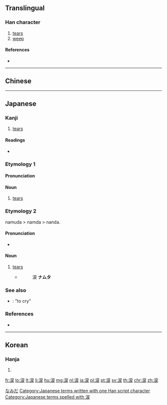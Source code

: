 {{character info/new}}
{{also|淚}}
==Translingual==
{{Han simplified forms|淚|涙|泪}}

===Han character===
{{Han char|rn=85|rad=水|as=08|sn=11|four=|canj=EISK,EMSK|ids=⿰氵戻}}

# [[tears]]
# [[weep]]

====References====
* {{Han ref|kx=0627.311|dkj=17573|hdz=31634.061|uh=6D99|ud=28057}}

----

==Chinese==
{{zh-see|淚|v}}

----

==Japanese==

===Kanji===
{{ja-kanji|grade=c|rs=水08|style=s|kyu=淚}}

# [[tear]]s

====Readings====
* {{ja-readings|on=[[るい]] (rui), [[れい]] (rei)|kun=[[なみだ]] (namida)}}

===Etymology 1===

====Pronunciation====
{{ja-pron|なみだ}}

====Noun====
{{ja-noun|なみだ}}

# [[tear]]s

===Etymology 2===
namuda > namda > nanda.

====Pronunciation====
* {{IPA|/nanda/|lang=ja}}

====Noun====
{{ja-noun|なんだ|hhira=なむだ}}

# [[tear]]s
#* {{RQ:Konkōmyō Saishōōkyō Ongi|3 (back)}}
#*: 涙 '''ナムタ'''

===See also===
* {{ja-r|泣く|なく}}: "to cry"

===References===
* {{R:Konkōmyō Saishōōkyō Ongi}}

[[Category:ja:Bodily fluids|なみだ]]
[[Category:Japanese terms written with one Han script character]]
[[Category:Japanese terms spelled with 涙]]

----

==Korean==

===Hanja===
{{ko-hanja|hangeul=[[루]]>[[누]]|eumhun=|rv=ru>nu|mr=ru>nu|y=lwu>nwu}}

# {{defn|lang=ko|sort=水08}}

[[fr:涙]]
[[lo:涙]]
[[lt:涙]]
[[li:涙]]
[[hu:涙]]
[[mg:涙]]
[[nl:涙]]
[[ja:涙]]
[[pl:涙]]
[[pt:涙]]
[[sv:涙]]
[[th:涙]]
[[chr:涙]]
[[zh:涙]]